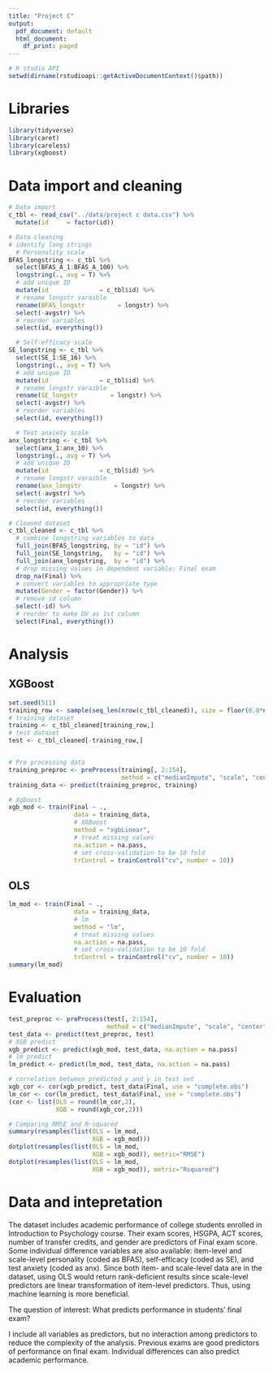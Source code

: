 ```yaml
---
title: "Project C"
output:
  pdf_document: default
  html_document:
    df_print: paged
---
```



```r
# R studio API
setwd(dirname(rstudioapi::getActiveDocumentContext()$path))
```

# Libraries
```r
library(tidyverse)
library(caret)
library(careless)
library(xgboost)
```

# Data import and cleaning
```r
# Data import
c_tbl <- read_csv("../data/project c data.csv") %>%
  mutate(id     = factor(id)) 

# Data cleaning
# identify long strings
  # Personality scale
BFAS_longstring <- c_tbl %>%
  select(BFAS_A_1:BFAS_A_100) %>%
  longstring(., avg = T) %>%
  # add unique ID
  mutate(id              = c_tbl$id) %>%
  # rename longstr varaible
  rename(BFAS_longstr         = longstr) %>%
  select(-avgstr) %>%
  # reorder variables
  select(id, everything())

  # Self-efficacy scale
SE_longstring <- c_tbl %>%
  select(SE_1:SE_16) %>%
  longstring(., avg = T) %>%
  # add unique ID
  mutate(id              = c_tbl$id) %>%
  # rename longstr varaible
  rename(SE_longstr         = longstr) %>%
  select(-avgstr) %>%
  # reorder variables
  select(id, everything())

  # Test anxiety scale
anx_longstring <- c_tbl %>%
  select(anx_1:anx_10) %>%
  longstring(., avg = T) %>%
  # add unique ID
  mutate(id              = c_tbl$id) %>%
  # rename longstr varaible
  rename(anx_longstr         = longstr) %>%
  select(-avgstr) %>%
  # reorder variables
  select(id, everything())

# Cleaned dataset
c_tbl_cleaned <- c_tbl %>%
  # combine longstring variables to data
  full_join(BFAS_longstring, by = "id") %>%
  full_join(SE_longstring,   by = "id") %>%
  full_join(anx_longstring,  by = "id") %>%
  # drop missing values in dependent variable: Final exam
  drop_na(Final) %>%
  # convert variables to appropriate type
  mutate(Gender = factor(Gender)) %>%
  # remove id column
  select(-id) %>%
  # reorder to make DV as 1st column
  select(Final, everything())

```


# Analysis



## XGBoost
```r
set.seed(511)
training_row <- sample(seq_len(nrow(c_tbl_cleaned)), size = floor(0.8*nrow(c_tbl_cleaned)))
# training dataset
training <- c_tbl_cleaned[training_row,] 
# test dataset
test <- c_tbl_cleaned[-training_row,] 


# Pre processing data
training_preproc <- preProcess(training[, 2:154], 
                               method = c("medianImpute", "scale", "center"))
training_data <- predict(training_preproc, training)

# Xgboost
xgb_mod <- train(Final ~ .,
                  data = training_data,
                  # XGBoost
                  method = "xgbLinear", 
                  # treat missing values
                  na.action = na.pass,
                  # set cross-validation to be 10 fold
                  trControl = trainControl("cv", number = 10)) 

```

## OLS
```r
lm_mod <- train(Final ~ .,
                  data = training_data,
                  # lm
                  method = "lm", 
                  # treat missing values
                  na.action = na.pass,
                  # set cross-validation to be 10 fold
                  trControl = trainControl("cv", number = 10)) 
summary(lm_mod)
```

# Evaluation
```r
test_preproc <- preProcess(test[, 2:154], 
                           method = c("medianImpute", "scale", "center"))
test_data <- predict(test_preproc, test)
# XGB predict
xgb_predict <- predict(xgb_mod, test_data, na.action = na.pass)
# lm predict
lm_predict <- predict(lm_mod, test_data, na.action = na.pass)

# correlation between predicted y and y in test set
xgb_cor <- cor(xgb_predict, test_data$Final, use = "complete.obs")
lm_cor <- cor(lm_predict, test_data$Final, use = "complete.obs")
(cor <- list(OLS = round(lm_cor,2),
             XGB = round(xgb_cor,2)))

# Comparing RMSE and R-squared
summary(resamples(list(OLS = lm_mod, 
                       XGB = xgb_mod)))
dotplot(resamples(list(OLS = lm_mod, 
                       XGB = xgb_mod)), metric="RMSE")
dotplot(resamples(list(OLS = lm_mod, 
                       XGB = xgb_mod)), metric="Rsquared")
```


# Data and intepretation

The dataset includes academic performance of college students enrolled in Introduction to Psychology course. Their exam scores, HSGPA, ACT scores, number of transfer credits, and gender are predictors of Final exam score. Some individual difference variables are also available: item-level and scale-level personality (coded as BFAS), self-efficacy (coded as SE), and test anxiety (coded as anx). Since both item- and scale-level data are in the dataset, using OLS would return rank-deficient results since scale-level predictors are linear transformation of item-level predictors. Thus, using machine learning is more beneficial. 

The question of interest: What predicts performance in students' final exam?

I include all variables as predictors, but no interaction among predictors to reduce the complexity of the analysis. Previous exams are good predictors of performance on final exam. Individual differences can also predict academic performance.
